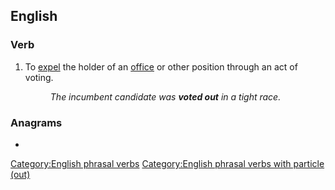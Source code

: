 ==English==

===Verb===
{{en-verb|*}}

# {{lb|en|transitive|or|intransitive}} To [[expel]] the holder of an [[office]] or other position through an act of voting.
#: ''The incumbent candidate was '''voted out''' in a tight race.''

===Anagrams===
* {{anagrams|en|a=eoottuv|outvote}}

[[Category:English phrasal verbs]]
[[Category:English phrasal verbs with particle (out)]]